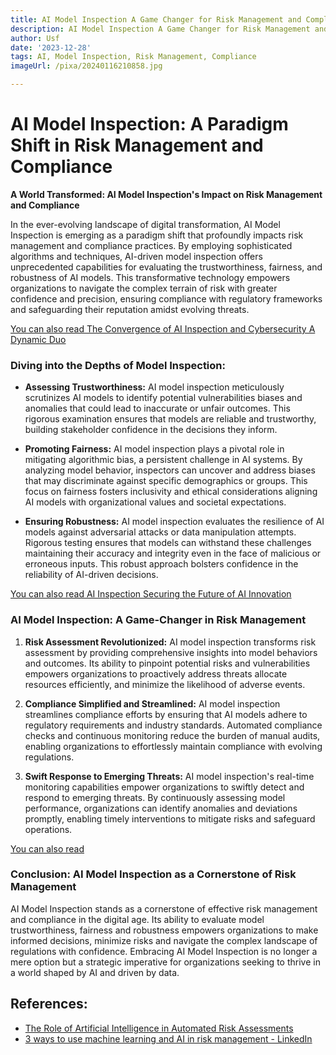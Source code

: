 ```yaml
---
title: AI Model Inspection A Game Changer for Risk Management and Compliance
description: AI Model Inspection A Game Changer for Risk Management and Compliance
author: Usf
date: '2023-12-28'
tags: AI, Model Inspection, Risk Management, Compliance
imageUrl: /pixa/20240116210858.jpg

---
```

# AI Model Inspection: A Paradigm Shift in Risk Management and Compliance

**A World Transformed:  AI Model Inspection's Impact on Risk Management and Compliance**

In the ever-evolving landscape of  digital transformation, AI Model Inspection is emerging  as a paradigm shift that profoundly impacts risk management and compliance practices. By employing sophisticated  algorithms and techniques, AI-driven model inspection  offers unprecedented capabilities for evaluating the trustworthiness, fairness, and robustness of AI models. This transformative technology empowers organizations to navigate the complex terrain of risk with greater confidence and precision, ensuring compliance with regulatory frameworks and safeguarding their reputation amidst evolving  threats.

[You can also read The  Convergence of AI  Inspection and Cybersecurity A Dynamic Duo](The%20Convergence%20of%20AI%20Inspection%20and%20Cybersecurity%20A%20Dynamic%20Duo)


### Diving into the Depths of Model  Inspection:

- **Assessing Trustworthiness:** AI  model inspection  meticulously scrutinizes AI  models to identify potential vulnerabilities biases and anomalies  that could lead to inaccurate or unfair outcomes. This rigorous examination ensures that models are reliable and trustworthy, building stakeholder confidence in  the decisions they inform.

- **Promoting Fairness:** AI  model inspection plays a pivotal role in mitigating algorithmic bias,  a persistent challenge in AI systems. By analyzing model behavior, inspectors can  uncover and address biases that may discriminate against specific demographics  or  groups. This focus on fairness fosters inclusivity and ethical considerations aligning AI models  with organizational values and  societal expectations.

- **Ensuring Robustness:**  AI model inspection evaluates the resilience of AI models against adversarial attacks or data manipulation attempts. Rigorous testing ensures that models can withstand these challenges maintaining  their accuracy and  integrity even in the face of malicious or erroneous  inputs. This robust approach bolsters confidence in the reliability of AI-driven decisions.

[You  can also read AI Inspection Securing the Future of AI Innovation](AI%20Inspection%20Securing%20the%20Future%20of%20AI%20Innovation)


###  AI  Model Inspection: A Game-Changer in Risk Management

1. **Risk Assessment  Revolutionized:** AI model inspection transforms  risk assessment by providing comprehensive insights into model behaviors  and outcomes. Its  ability to pinpoint potential risks and vulnerabilities  empowers organizations to proactively address threats  allocate resources efficiently, and  minimize the likelihood of adverse events.

2. **Compliance Simplified and Streamlined:** AI model inspection streamlines compliance  efforts by ensuring that AI models adhere to regulatory requirements and industry standards. Automated compliance checks and continuous monitoring reduce the burden of manual audits, enabling organizations to effortlessly maintain compliance  with evolving regulations.

3. **Swift Response to Emerging Threats:** AI model  inspection's real-time monitoring capabilities empower organizations to swiftly detect and  respond to emerging threats. By continuously assessing model performance,  organizations can identify  anomalies and deviations promptly, enabling  timely interventions to mitigate risks and safeguard operations.

[You can  also read ]()


### Conclusion: AI Model Inspection as a Cornerstone of Risk Management

AI Model Inspection stands as a cornerstone of effective  risk management  and compliance in the digital age. Its ability to evaluate model trustworthiness, fairness and robustness empowers organizations to make informed decisions, minimize  risks and navigate the complex landscape of  regulations with confidence. Embracing AI Model Inspection is no  longer a mere option  but a strategic imperative for organizations seeking to thrive in a world shaped by AI and driven by data.

## References:
- [The Role of Artificial Intelligence in Automated Risk Assessments](https://www.linkedin.com/pulse/role-artificial-intelligence-automated-risk-assessments-cyberarrow)
- [3 ways to use machine learning and AI in risk management - LinkedIn](https://www.linkedin.com/pulse/3-ways-use-machine-learning-ai-risk-management-bhuva-shakti-ms-mba-zkcsc)
